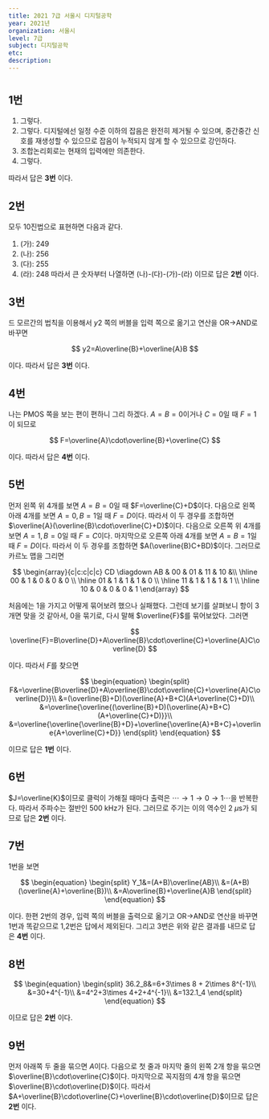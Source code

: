 ```yaml
---
title: 2021 7급 서울시 디지털공학
year: 2021년
organization: 서울시
level: 7급
subject: 디지털공학
etc:
description:
---
```


#

## 1번

1. 그렇다.
2. 그렇다. 디지털에선 일정 수준 이하의 잡음은 완전히 제거될 수 있으며, 중간중간 신호를 재생성할 수 있으므로 잡음이 누적되지 않게 할 수 있으므로 강인하다.
3. 조합논리회로는 현재의 입력에만 의존한다.
4. 그렇다.

따라서 답은 **3번** 이다.

## 2번

모두 10진법으로 표현하면 다음과 같다.

1. (가): 249
2. (나): 256
3. (다): 255
4. (라): 248
   따라서 큰 숫자부터 나열하면 (나)-(다)-(가)-(라) 이므로 답은 **2번** 이다.

## 3번

드 모르간의 법칙을 이용해서 $y2$ 쪽의 버블을 입력 쪽으로 옮기고 연산을 OR$\rightarrow$AND로 바꾸면

$$
y2=A\overline{B}+\overline{A}B
$$

이다. 따라서 답은 **3번** 이다.

## 4번

나는 PMOS 쪽을 보는 편이 편하니 그리 하겠다. $A=B=0$이거나 $C=0$일 때 $F=1$이 되므로

$$
F=\overline{A}\cdot\overline{B}+\overline{C}
$$

이다. 따라서 답은 **4번** 이다.

## 5번

먼저 왼쪽 위 4개를 보면 $A=B=0$일 때 $F=\overline{C}+D$이다. 다음으로 왼쪽 아래 4개를 보면 $A=0,B=1$일 때 $F=D$이다. 따라서 이 두 경우를 조합하면 $\overline{A}(\overline{B}\cdot\overline{C}+D)$이다.
다음으로 오른쪽 위 4개를 보면 $A=1,B=0$일 때 $F=C$이다. 마지막으로 오른쪽 아래 4개를 보면 $A=B=1$일 때 $F=D$이다. 따라서 이 두 경우를 조합하면 $A(\overline{B}C+BD)$이다.
그러므로 카르노 맵을 그리면

$$
\begin{array}{c|c:c|c|c}
CD \diagdown AB & 00 & 01 & 11 & 10 &\\ \hline
00 & 1 & 0 & 0 & 0 \\ \hline
01 & 1 & 1 & 1 & 0 \\ \hline
11 & 1 & 1 & 1 & 1 \\ \hline
10 & 0 & 0 & 0 & 1
\end{array}
$$

처음에는 1을 가지고 어떻게 묶어보려 했으나 실패했다. 그런데 보기를 살펴보니 항이 3개면 맞을 것 같아서, 0을 묶기로, 다시 말해 $\overline{F}$를 묶어보았다.
그러면

$$
\overline{F}=B\overline{D}+A\overline{B}\cdot\overline{C}+\overline{A}C\overline{D}
$$

이다.
따라서 $F$를 찾으면

$$
\begin{equation}
\begin{split}
F&=\overline{B\overline{D}+A\overline{B}\cdot\overline{C}+\overline{A}C\overline{D}}\\
&=(\overline{B}+D)(\overline{A}+B+C)(A+\overline{C}+D)\\
&=\overline{\overline{(\overline{B}+D)(\overline{A}+B+C)(A+\overline{C}+D)}}\\
&=\overline{\overline{\overline{B}+D}+\overline{\overline{A}+B+C}+\overline{A+\overline{C}+D}}
\end{split}
\end{equation}
$$

이므로 답은 **1번** 이다.

## 6번

$J=\overline{K}$이므로 클럭이 가해질 때마다 출력은 $\cdots\rightarrow 1 \rightarrow 0 \rightarrow 1 \cdots$을 반복한다. 따라서 주파수는 절반인 500 kHz가 된다. 그러므로 주기는 이의 역수인 2 $\mu$s가 되므로 답은 **2번** 이다.

## 7번

1번을 보면

$$
\begin{equation}
\begin{split}
Y_1&=(A+B)\overline{AB}\\
&=(A+B)(\overline{A}+\overline{B})\\
&=A\overline{B}+\overline{A}B
\end{split}
\end{equation}
$$

이다. 한편 2번의 경우, 입력 쪽의 버블을 출력으로 옮기고 OR$\rightarrow$AND로 연산을 바꾸면 1번과 똑같으므로 1,2번은 답에서 제외된다. 그리고 3번은 위와 같은 결과를 내므로 답은 **4번** 이다.

## 8번

$$
\begin{equation}
\begin{split}
36.2_8&=6+3\times 8 + 2\times 8^{-1}\\
&=30+4^{-1}\\
&=4^2+3\times 4+2+4^{-1}\\
&=132.1_4
\end{split}
\end{equation}
$$

이므로 답은 **2번** 이다.

## 9번

먼저 아래쪽 두 줄을 묶으면 $A$이다.
다음으로 첫 줄과 마지막 줄의 왼쪽 2개 항을 묶으면 $\overline{B}\cdot\overline{C}$이다. 마지막으로 꼭지점의 4개 항을 묶으면 $\overline{B}\cdot\overline{D}$이다.
따라서 $A+\overline{B}\cdot\overline{C}+\overline{B}\cdot\overline{D}$이므로 답은 **2번** 이다.
